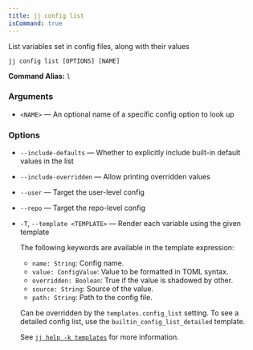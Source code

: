 ```yaml
---
title: jj config list
isCommand: true
---
```


List variables set in config files, along with their values

```shell title="Usage"
jj config list [OPTIONS] [NAME]
```

**Command Alias:** `l`

### Arguments

- `<NAME>` — An optional name of a specific config option to look up

### Options

- `--include-defaults` — Whether to explicitly include built-in default values in the list
- `--include-overridden` — Allow printing overridden values
- `--user` — Target the user-level config
- `--repo` — Target the repo-level config
- `-T`, `--template <TEMPLATE>` — Render each variable using the given template

  The following keywords are available in the template expression:

  * `name: String`: Config name.
  * `value: ConfigValue`: Value to be formatted in TOML syntax.
  * `overridden: Boolean`: True if the value is shadowed by other.
  * `source: String`: Source of the value.
  * `path: String`: Path to the config file.

  Can be overridden by the `templates.config_list` setting. To
  see a detailed config list, use the `builtin_config_list_detailed`
  template.

  See [`jj help -k templates`] for more information.

  [`jj help -k templates`]:
      https://jj-vcs.github.io/jj/latest/templates/

